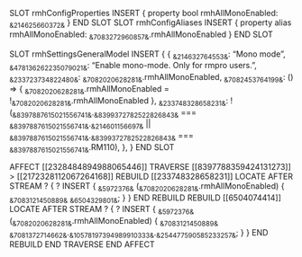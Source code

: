 SLOT rmhConfigProperties
    INSERT {
        property bool rmhAllMonoEnabled: ~&214625660372&~
    }
END SLOT
SLOT rmhConfigAliases
    INSERT {
        property alias rmhAllMonoEnabled: ~&7083272960857&~.rmhAllMonoEnabled
    }
END SLOT

SLOT rmhSettingsGeneralModel
    INSERT {
        {
           ~&214632764553&~: "Mono mode",
           ~&478136262235079021&~: "Enable mono-mode. Only for rmpro users.",
           ~&233723734822480&~: ~&7082020628281&~.rmhAllMonoEnabled,
           ~&7082453764199&~: () => { ~&7082020628281&~.rmhAllMonoEnabled = !~&7082020628281&~.rmhAllMonoEnabled },
           ~&233748328658231&~: !(~&8397887615021556741&~.~&8399372782522826843&~ === ~&8397887615021556741&~.~&214601156697&~ || ~&8397887615021556741&~.~&8399372782522826843&~ === ~&8397887615021556741&~.RM110),
        },
    }
END SLOT

AFFECT [[2328484894988065446]]
    TRAVERSE [[8397788359424131273]] > [[2172328112067264168]]
        REBUILD [[233748328658231]]
            LOCATE AFTER STREAM ? { ?
            INSERT {
                ~&5972376&~ (~&7082020628281&~.rmhAllMonoEnabled) {
                    ~&7083121450889&~ ~&6504329801&~;
                }
            }
        END REBUILD
        REBUILD [[6504074414]]
            LOCATE AFTER STREAM ? { ?
            INSERT {
                ~&5972376&~ (~&7082020628281&~.rmhAllMonoEnabled) {
                    ~&7083121450889&~ ~&7081372714662&~.~&10578197394989910333&~.~&254477590585233257&~;
                }
            }
        END REBUILD
    END TRAVERSE
END AFFECT
